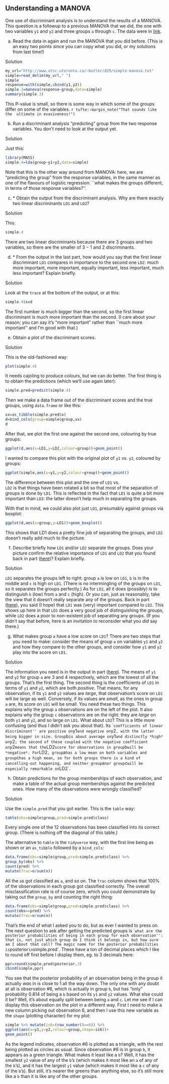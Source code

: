 ##  Understanding a MANOVA


 One use of discriminant analysis is to
understand the results of a MANOVA. This question is a followup to a
previous MANOVA that we did, the one with two variables `y1`
and `y2` and three groups `a` through `c`. The
data were in [link](http://www.utsc.utoronto.ca/~butler/d29/simple-manova.txt).



(a) Read the data in again and run the MANOVA that you did
before. (This is an easy two points since you can copy what you did,
or 
my solutions from last time!)


Solution


```r
my_url="http://www.utsc.utoronto.ca/~butler/d29/simple-manova.txt"
simple=read_delim(my_url," ")
simple
response=with(simple,cbind(y1,y2))
simple.3=manova(response~group,data=simple)
summary(simple.3)
```

     

This P-value is small, so there is some way in which some of the
groups differ on some of the variables.
`r tufte::margin_note("That sounds like the  ultimate in evasiveness!")`
    


(b) Run a discriminant analysis "predicting" group from the
two response variables. You don't need to look at the output yet.


Solution


Just this:
```r
library(MASS)
simple.4=lda(group~y1+y2,data=simple)
```

     

Note that this is the other way around from MANOVA: here, we are
"predicting the group" from the response variables, in the same
manner as one of the flavours of logistic regression: ``what makes the
groups different, in terms of those response variables?''.

    


(c) <a name="part:output">*</a> Obtain the output from the discriminant analysis. Why are
there exactly two linear discriminants `LD1` and `LD2`? 



Solution


This:
```r
simple.4
```

   

There are two linear discriminants because there are 3 groups and two
variables, so there are the smaller of $3-1$ and 2 discriminants.
  


(d) <a name="part:svd">*</a> From the output in the last part, how would you say that the
first linear discriminant `LD1` compares in importance to the
second one `LD2`: much more important, more important, equally
important, less important, much less important? Explain briefly.



Solution


Look at the `trace` at the bottom of the output, or at this:
```r
simple.4$svd
```

   

The first number is much bigger than the second, so the first linear
discriminant is much more important than the second. (I care about
your reason; you can say it's "more important" rather than ``much
more important'' and I'm good with that.)
  


(e) Obtain a plot of the
discriminant scores.



Solution


This is the old-fashioned way:

```r
plot(simple.4)
```

   

It needs cajoling to produce colours, but we can do better. The first
thing is to obtain the predictions (which we'll use again later):

```r
simple.pred=predict(simple.4)
```

 

Then we make a data frame out of the discriminant scores and the true
groups, using `data.frame` or like this:

```r
xx=as_tibble(simple.pred$x)
d=bind_cols(group=simple$group,xx)
d
```

 

After that, we plot the first one against the second one, colouring by
true groups:

```r
ggplot(d,aes(x=LD1,y=LD2,colour=group))+geom_point()
```

 

I wanted to compare this plot with the original plot of `y1`
vs.\ `y2`, coloured by groups:

```r
ggplot(simple,aes(x=y1,y=y2,colour=group))+geom_point()
```

 

The difference between this plot and the one of `LD1` vs.\
`LD2` is that things have been rotated a bit so that most of
the separation of groups is done by `LD1`. This is reflected in
the fact that `LD1` is quite a bit more important than
`LD2`: the latter doesn't help much in separating the groups.

With that in mind, we could also plot just `LD1`, presumably
against groups via boxplot:

```r
ggplot(d,aes(x=group,y=LD1))+geom_boxplot()
```

 

This shows that LD1 does a pretty fine job of separating the groups,
and `LD2` doesn't really add much to the picture. 

  


(f) Describe briefly how `LD1` and/or `LD2`
separate the groups. Does your picture confirm the relative importance
of `LD1` and `LD2` that you found  back in part (<a href="#part:svd">here</a>)? Explain briefly.



Solution


`LD1` separates the groups left to right: group `a` is
low on `LD1`, `b` is in the middle and `c` is
high on `LD1`. (There is no intermingling of the groups on
`LD1`, so it separates the groups perfectly.)
As for `LD2`, all it does (possibly) is to distinguish
`b` (low) from `a` and `c` (high). Or you can,
just as reasonably, take the view that it doesn't really separate
any of the groups.
Back in part (<a href="#part:svd">here</a>), you said (I hope) that `LD1`
was (very) important compared to `LD2`. This shows up here in
that `LD1` does a very good job of distinguishing the groups,
while `LD2` does a poor to non-existent job of separating any
groups. (If you didn't
say that before, here is an invitation to reconsider what you
*did* say there.)
  


(g) What makes group `a` have a low score on `LD1`?
There are two steps that you need to make: consider the means of group
`a` on variables `y1` and `y2` and how they
compare to the other groups, and consider how
`y1` and `y2` play into the score on `LD1`.



Solution


The information you need is in the output in part
(<a href="#part:output">here</a>). 
The means of `y1` and `y2` for group `a` are 3
and 4 respectively, which are the lowest of all the groups. That's
the first thing. 
The second thing is the coefficients of
`LD1` in terms of `y1` and `y2`, which are both
*positive*. That means, for any observation, if its `y1`
and `y2` values are *large*, that observation's score on
`LD1` will be large as well. Conversely, if its values are
*small*, as the ones in group `a` are, its score on
`LD1` will be small. You need these two things.
This explains why the group `a` observations are on the left
of the plot. It also explains why the group `c` observations
are on the right: they are *large* on both `y1` and
`y2`, and so large on `LD1`.
What about `LD2`? This is a little more confusing (and thus I
didn't ask you about that). Its ``coefficients of linear
discriminant'' are positive on `y1` and negative on
`y2`, with the latter being bigger in size. Group `b`
is about average on `y1` and distinctly *high* on
`y2`; the second of these coupled with the negative
coefficient on `y2` means that the `LD2` score for
observations in group `b` will be *negative*.
For `LD2`, group `a` has a low mean on both variables
and group `c` has a high mean, so for both groups there is a
kind of cancelling-out happening, and neither group `a` nor
group `c` will be especially remarkable on `LD2`.
  


(h) Obtain predictions for the group memberships of each
observation, and make a table of the actual group memberships against
the predicted ones. How many of the observations were wrongly classified?



Solution


Use the
`simple.pred` that you got earlier. This is the
`table` way:
```r
table(obs=simple$group,pred=simple.pred$class)
```

   

Every single one of the 12 observations has been classified into its
correct group. (There is nothing off the diagonal of this table.) 

The alternative to `table` is the `tidyverse` way, with the
first line being as shown or an `as_tibble` followed by a
`bind_cols`: 

```r
data.frame(obs=simple$group,pred=simple.pred$class) %>%
group_by(obs) %>%
count(pred) %>%
mutate(frac=n/sum(n))
```

 

All the `a`s got classified as `a`, and so on. The
`frac` column shows that 100\% of the observations in each
group got classified correctly. The overall misclassification rate is
of course zero, which you could demonstrate by taking out the
`group_by` and counting the right thing:

```r
data.frame(obs=simple$group,pred=simple.pred$class) %>%
count(obs==pred) %>%
mutate(frac=n/sum(n))
```

 

That's the end of what I asked you to do, but as ever I wanted to
press on. The next question to ask after getting the predicted groups
is ``what are the posterior probabilities of being in each group for
each observation'': that is, not just which group do I think it
belongs in, but how sure am I about that call? The magic name for the
posterior probabilities is `posterior` in
`simple.pred`. These have a ton of decimal places which I like to
round off first before I display them, eg. to 3 decimals here:

```r
ppr=round(simple.pred$posterior,3)
cbind(simple,ppr)
```

 

You see that the posterior probability of an observation being in the
group it actually *was* in is close to 1 all the way down. The
only one with any doubt at all is observation \#6, which is actually
in group `b`, but has "only" probability 0.814 of being a
`b` based on its `y1` and `y2` values. What else
could it be? Well, it's about equally split between being `a`
and `c`. Let me see if I can display this observation on the
plot in a different way. First I need to make a new column picking out
observation 6, and then I use this new variable as the `shape`
(plotting character) for my plot:

```r
simple %>% mutate(is6=(row_number()==6)) %>%
ggplot(aes(x=y1,y=y2,colour=group,shape=is6))+
geom_point()
```

 

As the legend indicates, observation \#6 is plotted as a triangle,
with the rest being plotted as circles as usual. Since observation \#6
is in group `b`, it appears as a green triangle. What makes it
least like a `b`? Well, it has the smallest `y2` value
of any of the `b`'s (which makes it most like an `a` of
any of the `b`'s), and it has the largest `y1` value (which makes it
most like a `c` of any of the `b`'s). But still, it's nearer the
greens than anything else, so it's still more like a `b` than
it is like any of the other groups. 
  



